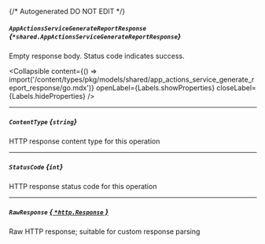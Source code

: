 {/* Autogenerated DO NOT EDIT  */}

##### `AppActionsServiceGenerateReportResponse` *{`*shared.AppActionsServiceGenerateReportResponse`}*
Empty response body. Status code indicates success.

<Collapsible content={() => import('/content/types/pkg/models/shared/app_actions_service_generate_report_response/go.mdx')} openLabel={Labels.showProperties} closeLabel={Labels.hideProperties} />


---
##### `ContentType` *{`string`}*
HTTP response content type for this operation

---
##### `StatusCode` *{`int`}*
HTTP response status code for this operation

---
##### `RawResponse` [*{ `*http.Response` }*](https://pkg.go.dev/net/http#Response)
Raw HTTP response; suitable for custom response parsing


